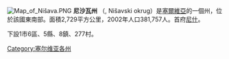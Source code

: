 {{NoteTA
  |G1=地名
  |G2=nationality
}}

[[File:Map_of_Nišava.PNG|thumb]]
'''尼沙瓦州''' （{{lang|sr|Нишавски округ}}, Nišavski okrug）是[[塞爾維亞|塞爾維亞]]的一個州，位於該國東南部。面積2,729平方公里，2002年人口381,757人。首府[[尼什|尼什]]。

下設1市6區、5縣、8鎮、277村。

{{塞爾維亞行政區劃|nocat}}
[[Category:塞尔维亚各州|Category:塞尔维亚各州]]